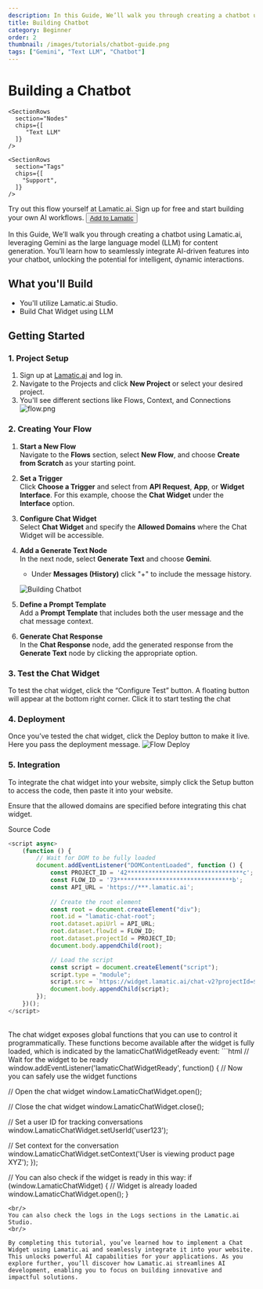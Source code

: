 ```yaml
---
description: In this Guide, We’ll walk you through creating a chatbot using Lamatic.ai, leveraging Gemini as the large language model (LLM) for content generation.
title: Building Chatbot
category: Beginner
order: 2
thumbnail: /images/tutorials/chatbot-guide.png
tags: ["Gemini", "Text LLM", "Chatbot"]
---
```


# Building a Chatbot

<div className="grid md:grid-cols-1 gap-2 mb-8">
  <div className="">
    <SectionRows 
      section="Difficulty Level" 
      chips={["Beginner"]} 
    />
    
    <SectionRows 
      section="Nodes" 
      chips={[
         "Text LLM"
      ]} 
    />
    
    <SectionRows 
      section="Tags" 
      chips={[
        "Support",
      ]} 
    />
  </div>
</div>


<div className="mt-4 mb-4">
  <Callout>
  Try out this flow yourself at Lamatic.ai. Sign up for free and start building your own AI workflows.
  <Button variant="destructive" className="mt-3" href="https://studio.lamatic.ai/_?templateSlug=rag-chatbot" size="sm" asChild>
    <a href="https://studio.lamatic.ai/_?templateSlug=rag-chatbot" target="_blank">Add to Lamatic</a>
  </Button>
</Callout>
</div>

In this Guide, We’ll walk you through creating a chatbot using Lamatic.ai, leveraging Gemini as the large language model (LLM) for content generation. You’ll learn how to seamlessly integrate AI-driven features into your chatbot, unlocking the potential for intelligent, dynamic interactions.

## What you'll Build
- You'll utilize Lamatic.ai Studio.
- Build Chat Widget using LLM

## Getting Started


### 1. Project Setup

1. Sign up at [Lamatic.ai](https://lamatic.ai/) and log in.
1. Navigate to the Projects and click **New Project** or select your desired project.
1. You'll see different sections like Flows, Context, and Connections
   ![flow.png](./img/ai-review-responder/flow.png)

### 2. Creating Your Flow
1. **Start a New Flow**  
   Navigate to the **Flows** section, select **New Flow**, and choose **Create from Scratch** as your starting point.

2. **Set a Trigger**  
   Click **Choose a Trigger** and select from **API Request**, **App**, or **Widget Interface**. For this example, choose the **Chat Widget** under the **Interface** option.

3. **Configure Chat Widget**  
   Select **Chat Widget** and specify the **Allowed Domains** where the Chat Widget will be accessible.

4. **Add a Generate Text Node**  
   In the next node, select **Generate Text** and choose **Gemini**.  
   - Under  **Messages (History)** click "+" to include the message history.

   ![Building Chatbot](./img/building-chatbot/chatbot.png)

5. **Define a Prompt Template**  
   Add a **Prompt Template** that includes both the user message and the chat message context.

6. **Generate Chat Response**  
   In the **Chat Response** node, add the generated response from the **Generate Text** node by clicking the appropriate option.


### 3. Test the Chat Widget
To test the chat widget, click the “Configure Test” button. A floating button will appear at the bottom right corner. Click it to start testing the chat

### 4. Deployment
Once you’ve tested the chat widget, click the Deploy button to make it live. Here you pass the deployment message.
   ![Flow Deploy](./img/ai-review-responder/deploy.png)

### 5. Integration
To integrate the chat widget into your website, simply click the Setup button to access the code, then paste it into your website.


Ensure that the allowed domains are specified before integrating this chat widget.


Source Code 

```js
<script async>
    (function () {
        // Wait for DOM to be fully loaded
        document.addEventListener("DOMContentLoaded", function () {
            const PROJECT_ID = '42*********************************c';
            const FLOW_ID = '73*********************************b';
            const API_URL = 'https://***.lamatic.ai';
            
            // Create the root element
            const root = document.createElement("div");
            root.id = "lamatic-chat-root";
            root.dataset.apiUrl = API_URL;
            root.dataset.flowId = FLOW_ID;
            root.dataset.projectId = PROJECT_ID;
            document.body.appendChild(root);

            // Load the script
            const script = document.createElement("script");
            script.type = "module";
            script.src = `https://widget.lamatic.ai/chat-v2?projectId=${PROJECT_ID}`;
            document.body.appendChild(script);
        });
    })();
</script>
```
<br/>
The chat widget exposes global functions that you can use to control it programmatically. These functions become available after the widget is fully loaded, which is indicated by the lamaticChatWidgetReady event:
```html
// Wait for the widget to be ready
window.addEventListener('lamaticChatWidgetReady', function() {
  // Now you can safely use the widget functions
  
  // Open the chat widget
  window.LamaticChatWidget.open();

  // Close the chat widget
  window.LamaticChatWidget.close();

  // Set a user ID for tracking conversations
  window.LamaticChatWidget.setUserId('user123');

  // Set context for the conversation
  window.LamaticChatWidget.setContext('User is viewing product page XYZ');
});

// You can also check if the widget is ready in this way:
if (window.LamaticChatWidget) {
  // Widget is already loaded
  window.LamaticChatWidget.open();
}
```
<br/>
You can also check the logs in the Logs sections in the Lamatic.ai Studio.
<br/>

By completing this tutorial, you’ve learned how to implement a Chat Widget using Lamatic.ai and seamlessly integrate it into your website. This unlocks powerful AI capabilities for your applications. As you explore further, you’ll discover how Lamatic.ai streamlines AI development, enabling you to focus on building innovative and impactful solutions.